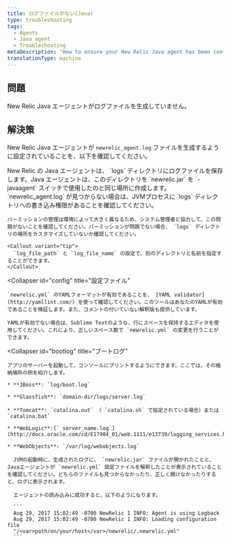 ```yaml
---
title: ログファイルがない(Java)
type: troubleshooting
tags:
  - Agents
  - Java agent
  - Troubleshooting
metaDescription: 'How to ensure your New Relic Java agent has been configured to generate log files, by checking the log file directory, config files, and boot logs.'
translationType: machine
---
```


## 問題

New Relic Java エージェントがログファイルを生成していません。

## 解決策

New Relic Java エージェントが `newrelic_agent.log` ファイルを生成するように設定されていることを、以下を確認してください。

<CollapserGroup>
  <Collapser
    id="no-log-file"
    title="ログファイルのディレクトリ"
  >
    New Relic の Java エージェントは、 `logs` ディレクトリにログファイルを保存します。Java エージェントは、このディレクトリを `newrelic.jar` を `-javaagent` スイッチで使用したのと同じ場所に作成します。 `newrelic_agent.log` が見つからない場合は、JVMプロセスに `logs` ディレクトリへの書き込み権限があることを確認してください。

    パーミッションの管理は環境によって大きく異なるため、システム管理者と協力して、この問題がないことを確認してください。パーミッションが問題でない場合、 `logs` ディレクトリの場所をカスタマイズしていないか確認してください。

    <Callout variant="tip">
      `log_file_path` と `log_file_name` の設定で、別のディレクトリと名前を指定することができます。
    </Callout>
  </Collapser>

  <Collapser
    id="config"
    title="設定ファイル"
  >
    `newrelic.yml` のYAMLフォーマットが有効であることを、 [YAML validator](http://yamllint.com/) を使って確認してください。このツールはあなたのYAMLが有効であることを検証します。また、コメントの付いていない解釈版も提供しています。

    YAMLが有効でない場合は、Sublime Textのような、行にスペースを保持するエディタを使用してください。これにより、正しいスペース数で `newrelic.yml` の変更を行うことができます。
  </Collapser>

  <Collapser
    id="bootlog"
    title="ブートログ"
  >
    アプリのサーバーを起動して、コンソールにプリントするようにできます。ここでは、その格納場所の例を紹介します。

    * **JBoss**: `log/boot.log`

    * **Glassfish**: `domain-dir/logs/server.log`

    * **Tomcat**: `catalina.out` （ `catalina.sh` で指定されている場合）または `catalina.bat`

    * **WebLogic**:[` server_name.log`](http://docs.oracle.com/cd/E17904_01/web.1111/e13739/logging_services.htm#i1179712)

    * **WebObjects**: `/var/log/webobjects.log`

      JVMの起動時に、生成されたログに、 `newrelic.jar` ファイルが開かれたことと、Javaエージェントが `newrelic.yml` 設定ファイルを解釈したことが表示されていることを確認してください。どちらのファイルも見つからなかったり、正しく開けなかったりすると、ログに表示されます。

      エージェントの読み込みに成功すると、以下のようになります。

      ```
      Aug 29, 2017 15:02:49 -0700 NewRelic 1 INFO: Agent is using Logback
      Aug 29, 2017 15:02:49 -0700 NewRelic 1 INFO: Loading configuration file
      "/<var>path/on/your/host</var>/newrelic/.newrelic.yml"
      ```
  </Collapser>
</CollapserGroup>